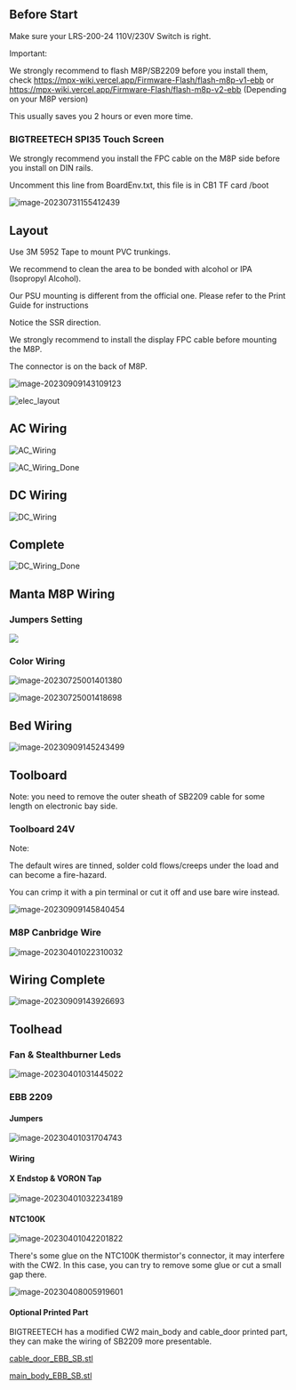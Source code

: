 
## Before Start

<Callout type="info">
  Make sure your LRS-200-24 110V/230V Switch is right.
</Callout>

<Callout type="info">

Important:

We strongly recommend to flash M8P/SB2209 before you install them, check https://mpx-wiki.vercel.app/Firmware-Flash/flash-m8p-v1-ebb or https://mpx-wiki.vercel.app/Firmware-Flash/flash-m8p-v2-ebb  (Depending on your M8P version)

This usually saves you 2 hours or even more time.

</Callout>


### BIGTREETECH SPI35 Touch Screen

<Callout type="info">

We strongly recommend you install the FPC cable on the M8P side before you install on DIN rails.

</Callout>

Uncomment this line from BoardEnv.txt, this file is in CB1 TF card /boot

![image-20230731155412439](https://img.mpx.wiki/i/2023/08/08/64d25f6de2d5b.webp)


##  Layout

Use 3M 5952 Tape to mount PVC trunkings. 

<Callout type="info">

We recommend to clean the area to be bonded with alcohol or IPA (Isopropyl Alcohol). 

Our PSU mounting is different from the official one. Please refer to the Print Guide for instructions

Notice the SSR direction. 

</Callout>

We strongly recommend to install the display FPC cable before mounting the M8P. 

The connector is on the back of M8P.

![image-20230909143109123](https://img.mpx.wiki/i/2023/09/09/64fc1130d78ba.webp)

![elec_layout](https://img.mpx.wiki/i/2023/07/24/64be9adeae23f.webp)


## AC Wiring

![AC_Wiring](https://img.mpx.wiki/i/2023/07/24/64be9c609ca4a.webp)

![AC_Wiring_Done](https://img.mpx.wiki/i/2023/07/25/64bea4947b001.webp)


## DC Wiring

![DC_Wiring](https://img.mpx.wiki/i/2023/07/24/64be9e6504ceb.webp)


## Complete

![DC_Wiring_Done](https://img.mpx.wiki/i/2023/07/25/64bea53f8ad69.webp)


## Manta M8P Wiring

### Jumpers Setting

![](https://img.mpx.wiki/i/2023/08/16/64dba1d5da992.webp)


### Color Wiring

![image-20230725001401380](https://img.mpx.wiki/i/2023/07/25/64bea34e03f28.webp)

![image-20230725001418698](https://img.mpx.wiki/i/2023/07/25/64bea35fbed94.webp)


## Bed Wiring

![image-20230909145243499](https://img.mpx.wiki/i/2023/09/09/64fc164283342.webp)


## Toolboard 

Note: you need to remove the outer sheath of SB2209 cable for some length on electronic bay side.


### Toolboard 24V 

<Callout type="warning">

Note:

The default wires are tinned, solder cold flows/creeps under the load and can become a fire-hazard.

You can crimp it with a pin terminal or cut it off and use bare wire instead. 

</Callout>

![image-20230909145840454](https://img.mpx.wiki/i/2023/09/09/64fc17a5b3494.webp)


### M8P Canbridge Wire

![image-20230401022310032](https://img.mpx.wiki/i/2023/07/25/64bea3a128fda.webp)


## Wiring Complete

![image-20230909143926693](https://img.mpx.wiki/i/2023/09/09/64fc1323a5769.webp)


## Toolhead

### Fan &amp; Stealthburner Leds

![image-20230401031445022](https://img.mpx.wiki/i/2023/04/01/6427312935cbb.webp)

### EBB 2209 

#### Jumpers

![image-20230401031704743](https://img.mpx.wiki/i/2023/04/01/642731b3f0e32.webp)

#### Wiring 

#### X Endstop &amp; VORON Tap

![image-20230401032234189](https://img.mpx.wiki/i/2023/04/01/642732fc9b45e.webp)

#### NTC100K

![image-20230401042201822](https://img.mpx.wiki/i/2023/04/01/642740ec153d9.webp)

There's some glue on the NTC100K thermistor's connector, it may interfere with the CW2.
In this case, you can try to remove some glue or cut a small gap there.

![image-20230408005919601](https://img.mpx.wiki/i/2023/04/08/64304beb1d725.webp)

#### Optional Printed Part

BIGTREETECH has a modified CW2 main_body and cable_door printed part, they can make the wiring of SB2209 more presentable.

[cable_door_EBB_SB.stl](https://github.com/bigtreetech/EBB/blob/master/EBB%20SB2240_2209%20CAN/Custom%20Printed%20Parts/cable_door_EBB_SB.stl)

[main_body_EBB_SB.stl](https://github.com/bigtreetech/EBB/blob/master/EBB%20SB2240_2209%20CAN/Custom%20Printed%20Parts/main_body_EBB_SB.stl)


